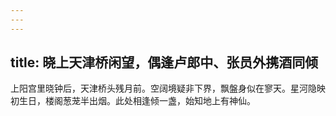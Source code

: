 ```yaml
---
---
---
```

title: 晓上天津桥闲望，偶逢卢郎中、张员外携酒同倾
---



上阳宫里晓钟后，天津桥头残月前。空阔境疑非下界，飘盤身似在寥天。星河隐映初生日，楼阁葱茏半出烟。此处相逢倾一盏，始知地上有神仙。